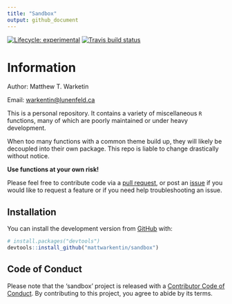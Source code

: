 ```yaml
---
title: "Sandbox"
output: github_document
---
```


<!-- badges: start -->
[![Lifecycle: experimental](https://img.shields.io/badge/lifecycle-experimental-orange.svg)](https://www.tidyverse.org/lifecycle/#experimental)
[![Travis build status](https://travis-ci.org/mattwarkentin/sandbox.svg?branch=master)](https://travis-ci.org/mattwarkentin/sandbox)
<!-- badges: end -->

# Information

Author: Matthew T. Warketin 

Email: <warkentin@lunenfeld.ca>

This is a personal repository. It contains a variety of miscellaneous `R` functions, many of which are poorly maintained or under heavy development.

When too many functions with a common theme build up, they will likely be decoupled into their own package. This repo is liable to change drastically without notice.

__Use functions at your own risk!__ 

Please feel free to contribute code via a [pull request](https://github.com/mattwarkentin/sandbox/pulls), or post an [issue](https://github.com/mattwarkentin/sandbox/issues) if you would like to request a feature or if you need help troubleshooting an issue.

## Installation

You can install the development version from [GitHub](https://github.com/) with:

``` r
# install.packages("devtools")
devtools::install_github("mattwarkentin/sandbox")
```

## Code of Conduct

Please note that the 'sandbox' project is released with a
[Contributor Code of Conduct](CODE_OF_CONDUCT.md).
By contributing to this project, you agree to abide by its terms.
